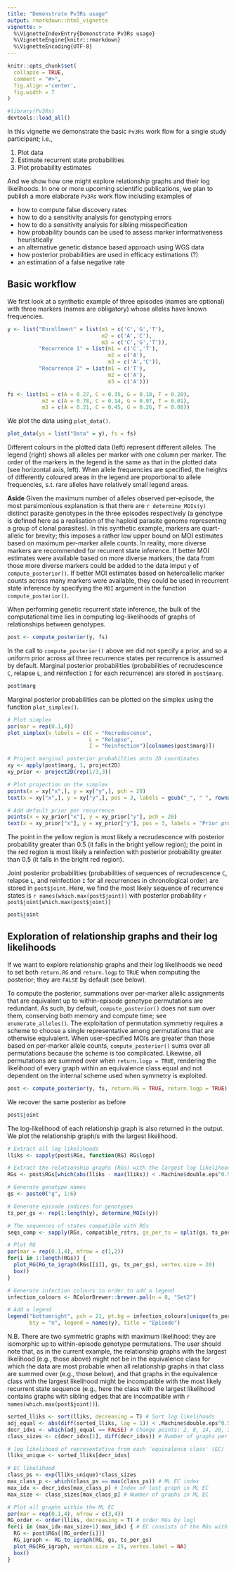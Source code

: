 ```yaml
---
title: "Demonstrate Pv3Rs usage"
output: rmarkdown::html_vignette
vignette: >
  %\VignetteIndexEntry{Demonstrate Pv3Rs usage}
  %\VignetteEngine{knitr::rmarkdown}
  %\VignetteEncoding{UTF-8}
---
```


```r
knitr::opts_chunk$set(
  collapse = TRUE,
  comment = "#>",
  fig.align ='center', 
  fig.width = 7
)
```

```r
#library(Pv3Rs)
devtools::load_all()
```

In this vignette we demonstrate the basic `Pv3Rs` work flow for a single study
participant; i.e.,

1) Plot data
2) Estimate recurrent state probabilities 
3) Plot probability estimates

And we show how one might explore relationship graphs and their log likelihoods.
In one or more upcoming scientific publications, we plan to publish a more
elaborate `Pv3Rs` work flow including examples of

- how to compute false discovery rates 
- how to do a sensitivity analysis for genotyping errors
- how to do a sensitivity analysis for sibling misspecification
- how probability bounds can be used to assess marker informativeness heuristically
- an alternative genetic distance based approach using WGS data
- how posterior probabilities are used in efficacy estimations (?) 
- an estimation of a false negative rate

## Basic workflow

We first look at a synthetic example of three episodes (names are optional) with
three markers (names are obligatory) whose alleles have known frequencies.

```r
y <- list("Enrollment" = list(m1 = c('C','G','T'), 
                              m2 = c('A','C'),
                              m3 = c('C','G','T')),
          "Recurrence 1" = list(m1 = c('C','T'), 
                                m2 = c('A'), 
                                m3 = c('A','C')),
          "Recurrence 2" = list(m1 = c('T'), 
                                m2 = c('A'), 
                                m3 = c('A')))

fs <- list(m1 = c(A = 0.27, C = 0.35, G = 0.18, T = 0.20),
           m2 = c(A = 0.78, C = 0.14, G = 0.07, T = 0.01),
           m3 = c(A = 0.21, C = 0.45, G = 0.26, T = 0.08))
```

We plot the data using `plot_data()`. 

```r
plot_data(ys = list("Data" = y), fs = fs)
```

Different colours in the plotted data (left) represent different alleles. The
legend (right) shows all alleles per marker with one column per marker. The
order of the markers in the legend is the same as that in the plotted data (see
horizontal axis, left). When allele frequencies are specified, the heights of
differently coloured areas in the legend are proportional to allele frequencies,
s.t. rare alleles have relatively small legend areas.

**Aside** Given the maximum number of alleles observed per-episode, the most parsimonious
explanation is that there are `r determine_MOIs(y)` distinct parasite genotypes
in the three episodes respectively (a genotype is defined here as a realisation
of the haploid parasite genome representing a group of clonal parasites). In
this synthetic example, markers are quart-allelic for brevity; this imposes a
rather low upper bound on MOI estimates based on maximum per-marker allele
counts. In reality, more diverse markers are recommended for recurrent state
inference. If better MOI estimates were available based on more diverse markers,
the data from those more diverse markers could be added to the data imput `y` of
`compute_posterior()`. If better MOI estimates based on heteroallelic marker
counts across many markers were available, they could be used in recurrent state
inference by specifying the `MOI` argument in the function
`compute_posterior()`.

When performing genetic recurrent state inference, the bulk of the computational
time lies in computing log-likelihoods of graphs of relationships between
genotypes.

```r
post <- compute_posterior(y, fs)
```

In the call to `compute_posterior()` above we did not specify a prior, and so a
uniform prior across all three recurrence states per recurrence is assumed by
default. Marginal posterior probabilities (probabilities of recrudescence `C`,
relapse `L`, and reinfection `I` for each recurrence) are stored in `post$marg`.

```r
post$marg
```

Marginal posterior probabilities can be plotted on the simplex using the
function `plot_simplex()`.

```r
# Plot simplex
par(mar = rep(0.1,4))
plot_simplex(v_labels = c(C = "Recrudescence", 
                          L = "Relapse", 
                          I = "Reinfection")[colnames(post$marg)])

# Project marginal posterior probabilties onto 2D coordinates
xy <- apply(post$marg, 1, project2D) 
xy_prior <- project2D(rep(1/3,3)) 

# Plot projection on the simplex
points(x = xy["x",], y = xy["y",], pch = 20) 
text(x = xy["x",], y = xy["y",], pos = 3, labels = gsub("_", " ", rownames(post$marg)))

# Add default prior per recurrence
points(x = xy_prior["x"], y = xy_prior["y"], pch = 20)
text(x = xy_prior["x"], y = xy_prior["y"], pos = 3, labels = "Prior probability")
```

The point in the yellow region is most likely a recrudescence with posterior
probability greater than 0.5 (it falls in the bright yellow region); the point
in the red region is most likely a reinfection with posterior probability
greater than 0.5 (it falls in the bright red region).

Joint posterior probabilities (probabilities of sequences of recrudescence `C`,
relapse `L`, and reinfection `I` for all recurrences in chronological order) are
stored in `post$joint`. Here, we find the most likely sequence of recurrence
states is `r names(which.max(post$joint))` with posterior probability 
`r post$joint[which.max(post$joint)]`

```r
post$joint
```


## Exploration of relationship graphs and their log likelihoods

If we want to explore relationship graphs and their log likelihoods we need to
set both `return.RG` and `return.logp` to `TRUE` when computing the posterior;
they are `FALSE` by default (see below).

To compute the posterior, summations over per-marker allelic assignments that
are equivalent up to within-episode genotype permutations are redundant. As
such, by default, `compute_posterior()` does not sum over them, conserving both
memory and compute time; see `enumerate_alleles()`. The exploitation of
permutation symmetry requires a scheme to choose a single representative among
permutations that are otherwise equivalent. When user-specified MOIs are greater
than those based on per-marker allele counts, `compute_posterior()` sums over
all permutations because the scheme is too complicated. Likewise, all
permutations are summed over when `return.logp = TRUE`, rendering the likelihood
of every graph within an equivalence class equal and not dependent on the
internal scheme used when symmetry is exploited.
 

```r
post <- compute_posterior(y, fs, return.RG = TRUE, return.logp = TRUE)
```

We recover the same posterior as before

```r
post$joint
```

The log-likelihood of each relationship graph is also returned in the output.
We plot the relationship graph/s with the largest likelihood. 

```r
# Extract all log likelihoods
lliks <- sapply(post$RGs, function(RG) RG$logp)

# Extract the relationship graphs (RGs) with the largest log likelihood
RGs <- post$RGs[which(abs(lliks - max(lliks)) < .Machine$double.eps^0.5)]

# Generate genotype names 
gs <- paste0("g", 1:6) 

# Generate episode indices for genotypes
ts_per_gs <- rep(1:length(y), determine_MOIs(y)) 

# The sequences of states compatible with RGs
seqs_comp <- sapply(RGs, compatible_rstrs, gs_per_ts = split(gs, ts_per_gs))

# Plot RG
par(mar = rep(0.1,4), mfrow = c(1,2))
for(i in 1:length(RGs)) {
  plot_RG(RG_to_igraph(RGs[[i]], gs, ts_per_gs), vertex.size = 20)
  box()
}

# Generate infection colours in order to add a legend
infection_colours <- RColorBrewer::brewer.pal(n = 8, "Set2") 

# Add a legend
legend("bottomright", pch = 21, pt.bg = infection_colours[unique(ts_per_gs)], 
       bty = "n", legend = names(y), title = "Episode")
```

N.B. There are two symmetric graphs with maximum likelihood: they are isomorphic
up to within-episode genotype permutations. The user should note that, as in the
current example, the relationship graphs with the largest likelihood (e.g.,
those above) might not be in the equivalence class for which the data are most
probable when all relationship graphs in that class are summed over (e.g., those
below), and that graphs in the equivalence class with the largest likelihood
might be incompatible with the most likely recurrent state sequence (e.g., here
the class with the largest likelihood contains graphs with sibling edges that
are incompatible with `r names(which.max(post$joint))`).


```r
sorted_lliks <- sort(lliks, decreasing = T) # Sort log likelihoods
adj_equal <- abs(diff(sorted_lliks, lag = 1)) < .Machine$double.eps^0.5 # Find matches
decr_idxs <- which(adj_equal == FALSE) # Change points: 2, 8, 14, 20, 32, ...
class_sizes <- c(decr_idxs[1], diff(decr_idxs)) # Number of graphs per class

# log likelihood of representative from each 'equivalence class' (EC)
lliks_unique <- sorted_lliks[decr_idxs]

# EC likelihood
class_ps <- exp(lliks_unique)*class_sizes
max_class_p <- which(class_ps == max(class_ps)) # ML EC index 
max_idx <- decr_idxs[max_class_p] # Index of last graph in ML EC
max_size <- class_sizes[max_class_p] # Number of graphs in ML EC

# Plot all graphs within the ML EC 
par(mar = rep(0.1,4), mfrow = c(3,4))
RG_order <- order(lliks, decreasing = T) # order RGs by logl
for(i in (max_idx-max_size+1):max_idx) { # EC consists of the RGs with logl rank 21-32
  RG <- post$RGs[[RG_order[i]]]
  RG_igraph <- RG_to_igraph(RG, gs, ts_per_gs)
  plot_RG(RG_igraph, vertex.size = 25, vertex.label = NA)
  box()
}
```





